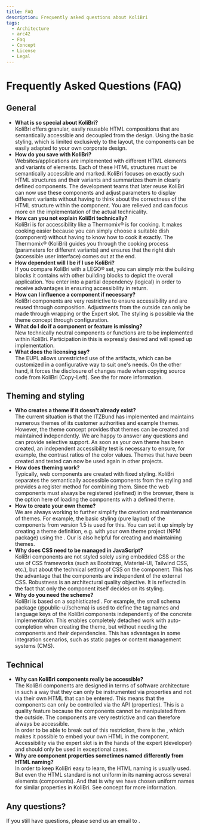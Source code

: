 ```yaml
---
title: FAQ
description: Frequently asked questions about KoliBri
tags:
  - Architecture
  - arc42
  - Faq
  - Concept
  - License
  - Legal
---
```



# Frequently Asked Questions (FAQ)

## General

- **What is so special about KoliBri?**<br/>
  KoliBri offers granular, easily reusable HTML compositions that are semantically accessible and decoupled from the design. Using the basic styling, which is limited exclusively to the layout, the components can be easily adapted to your own corporate design.
- **How do you save with KoliBri?**<br/>
  Websites/applications are implemented with different HTML elements and variants of elements. Each of these HTML structures must be semantically accessible and marked. KoliBri focuses on exactly such HTML structures and their variants and summarizes them in clearly defined components. The development teams that later reuse KoliBri can now use these components and adjust parameters to display different variants without having to think about the correctness of the HTML structure within the component. You are relieved and can focus more on the implementation of the actual technicality.<br/>
- **How can you not explain KoliBri technically?**<br/>
  KoliBri is for accessibility like a Thermomix® is for cooking. It makes cooking easier because you can simply choose a suitable dish (component) without having to know how to cook it exactly. The Thermomix® (KoliBri) guides you through the cooking process (parameters for different variants) and ensures that the right dish (accessible user interface) comes out at the end.
- **How dependent will I be if I use KoliBri?**<br/>
  If you compare KoliBri with a LEGO® set, you can simply mix the building blocks it contains with other building blocks to depict the overall application. You enter into a partial dependency (logical) in order to receive advantages in ensuring accessibility in return.
- **How can I influence a component if necessary?**<br/>
  KoliBri components are very restrictive to ensure accessibility and are reused through composition. Adjustments from the outside can only be made through wrapping or the Expert slot. The styling is possible via the theme concept through configuration.
- **What do I do if a component or feature is missing?**<br/>
  New technically neutral components or functions are to be implemented within KoliBri. Participation in this is expressly desired and will speed up implementation.
- **What does the licensing say?**<br/>
  The EUPL allows unrestricted use of the artifacts, which can be customized in a configurative way to suit one's needs.
  On the other hand, it forces the disclosure of changes made when copying source code from KoliBri (Copy-Left).
  See the <KolLink _href="/en/docs/project/license" _label="License" /> for more information.

## Theming and styling

- **Who creates a theme if it doesn't already exist?**<br/>
  The current situation is that the ITZBund has implemented and maintains numerous themes of its customer authorities and example themes. However, the theme concept provides that themes can be created and maintained independently. We are happy to answer any questions and can provide selective support. As soon as your own theme has been created, an independent accessibility test is necessary to ensure, for example, the contrast ratios of the color values. Themes that have been created and tested can now be used again in other projects.
- **How does theming work?**<br/>
  Typically, web components are created with fixed styling. KoliBri separates the semantically accessible components from the styling and provides a register method for combining them. Since the web components must always be registered (defined) in the browser, there is the option here of loading the components with a defined theme.
- **How to create your own theme?**<br/>
  We are always working to further simplify the creation and maintenance of themes. For example, the basic styling (pure layout) of the components from version 1.5 is used for this. You can set it up simply by creating a theme definition, e.g. with your own theme project (NPM package) using the <KolLink _href="https://github.com/public-ui/kolibri/blob/45726c50d7f28c9c595442b2241582816eca5670/packages/create-kolibri/templates/kolibri-library/packages/components/src/global/script.ts#L8" _label="TS file" _target="blank" />. Our <KolLink _href="/designer/" _label="Theme Designer" _target="blank" /> is also helpful for creating and maintaining themes.
- **Why does CSS need to be managed in JavaScript?**<br/>
  KoliBri components are not styled solely using embedded CSS or the use of CSS frameworks (such as Bootstrap, Material-UI, Tailwind CSS, etc.), but
  about the technical setting of CSS on the component. This has the advantage that the components are independent of the external CSS. Robustness is an architectural quality objective. It is reflected in the fact that only the component itself decides on its styling.
- **Why do you need the scheme?**<br/>
  KoliBri is based on a sophisticated <KolLink _href="/en/docs/concepts/architecture" _label="Architecture" />. For example, the small schema package (@public-ui/schema) is used to define the tag names and language keys of the KoliBri components independently of the concrete implementation. This enables completely detached work with auto-completion when creating the theme, but without needing the components and their dependencies. This has advantages in some integration scenarios, such as static pages or content management systems (CMS).

## Technical

- **Why can KoliBri components really be accessible?**<br/>
  The KoliBri components are designed in terms of software architecture in such a way that they can only be instrumented via properties and not via their own HTML that can be entered. This means that the components can only be controlled via the API (properties). This is a quality feature because the components cannot be manipulated from the outside. The components are very restrictive and can therefore always be accessible.<br/>
  In order to be able to break out of this restriction, there is the <KolLink _href="/en/docs/concepts/expert-slot" _label="Expert-Slot" />, which makes it possible to embed your own HTML in the component. Accessibility via the expert slot is in the hands of the expert (developer) and should only be used in exceptional cases.
- **Why are component properties sometimes named differently from HTML naming?**<br/>
  In order to keep KoliBri easy to learn, the HTML naming is usually used. But even the HTML standard is not uniform in its naming across several elements (components). And that is why we have chosen uniform names for similar properties in KoliBri. See concept <KolLink _href="/en/docs/concepts/properties" _label="Properties" /> for more information.

## Any questions?

If you still have questions, please send us an email to <KolLink _href="mailto:kolibri@itzbund.de" _label="kolibri@itzbund.de" _icons="codicon codicon-mail" />.

